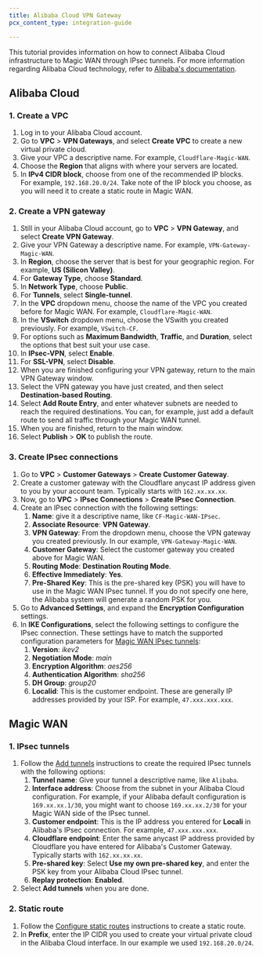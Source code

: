 ```yaml
---
title: Alibaba Cloud VPN Gateway
pcx_content_type: integration-guide

---
```


This tutorial provides information on how to connect Alibaba Cloud infrastructure to Magic WAN through IPsec tunnels. For more information regarding Alibaba Cloud technology, refer to [Alibaba's documentation](https://www.alibabacloud.com/help/en/vpn-gateway).

## Alibaba Cloud

### 1. Create a VPC

1. Log in to your Alibaba Cloud account.
2. Go to **VPC** > **VPN Gateways**, and select **Create VPC** to create a new virtual private cloud.
3. Give your VPC a descriptive name. For example, `Cloudflare-Magic-WAN`.
4. Choose the **Region** that aligns with where your servers are located.
5. In **IPv4 CIDR block**, choose from one of the recommended IP blocks. For example, `192.168.20.0/24`. Take note of the IP block  you choose, as you will need it to create a static route in Magic WAN.

### 2. Create a VPN gateway

1. Still in your Alibaba Cloud account, go to **VPC** > **VPN Gateway**, and select **Create VPN Gateway**.
2. Give your VPN Gateway a descriptive name. For example, `VPN-Gateway-Magic-WAN`.
3. In **Region**, choose the server that is best for your geographic region. For example, **US (Silicon Valley)**.
4. For **Gateway Type**, choose **Standard**.
5. In **Network Type**, choose **Public**.
6. For **Tunnels**, select **Single-tunnel**.
7. In the **VPC** dropdown menu, choose the name of the VPC you created before for Magic WAN. For example, `Cloudflare-Magic-WAN`.
8. In the **VSwitch** dropdown menu, choose the VSwith you created previously. For example, `VSwitch-CF`.
9. For options such as **Maximum Bandwidth**, **Traffic**, and **Duration**, select the options that best suit your use case.
10. In **IPsec-VPN**, select **Enable**.
11. For **SSL-VPN**, select **Disable**.
12. When you are finished configuring your VPN gateway, return to the main VPN Gateway window.
13. Select the VPN gateway you have just created, and then select **Destination-based Routing**.
14. Select **Add Route Entry**, and enter whatever subnets are needed to reach the required destinations. You can, for example, just add a default route to send all traffic through your Magic WAN tunnel.
15. When you are finished, return to the main window.
16. Select **Publish** > **OK** to publish the route.

### 3. Create IPsec connections

1. Go to **VPC** > **Customer Gateways** > **Create Customer Gateway**.
2. Create a customer gateway with the Cloudflare anycast IP address given to you by your account team. Typically starts with `162.xx.xx.xx`.
3. Now, go to **VPC** > **IPsec Connections** > **Create IPsec Connection**.
4. Create an IPsec connection with the following settings:
   1. **Name**: give it a descriptive name, like `CF-Magic-WAN-IPsec`.
   2. **Associate Resource**: **VPN Gateway**.
   3. **VPN Gateway**: From the dropdown menu, choose the VPN gateway you created previously. In our example, `VPN-Gateway-Magic-WAN`.
   4. **Customer Gateway**: Select the customer gateway you created above for Magic WAN.
   5. **Routing Mode**: **Destination Routing Mode**.
   6. **Effective Immediately**: **Yes**.
   7. **Pre-Shared Key**: This is the pre-shared key (PSK) you will have to use in the Magic WAN IPsec tunnel. If you do not specify one here, the Alibaba system will generate a random PSK for you.
5. Go to **Advanced Settings**, and expand the **Encryption Configuration** settings.
6. In **IKE Configurations**, select the following settings to configure the IPsec connection. These settings have to match the supported configuration parameters for [Magic WAN IPsec tunnels](/magic-wan/reference/tunnels/#supported-configuration-parameters):
   1. **Version**: _ikev2_
   2. **Negotiation Mode**: _main_
   3. **Encryption Algorithm**: _aes256_
   4. **Authentication Algorithm**: _sha256_
   5. **DH Group**: _group20_
   6. **Localid**: This is the customer endpoint. These are generally IP addresses provided by your ISP. For example, `47.xxx.xxx.xxx`.

## Magic WAN

### 1. IPsec tunnels

1. Follow the [Add tunnels](/magic-wan/configuration/manually/how-to/configure-tunnels/#add-tunnels) instructions to create the required IPsec tunnels with the following options:
   1. **Tunnel name**: Give your tunnel a descriptive name, like `Alibaba`.
   2. **Interface address**: Choose from the subnet in your Alibaba Cloud configuration. For example, if your Alibaba default configuration is `169.xx.xx.1/30`, you might want to choose `169.xx.xx.2/30` for your Magic WAN side of the IPsec tunnel.
   3. **Customer endpoint**: This is the IP address you entered for **Locali** in Alibaba's IPsec connection. For example, `47.xxx.xxx.xxx`.
   4. **Cloudflare endpoint**: Enter the same anycast IP address provided by Cloudflare you have entered for Alibaba's Customer Gateway. Typically starts with `162.xx.xx.xx`.
   5. **Pre-shared key**: Select **Use my own pre-shared key**, and enter the PSK key from your Alibaba Cloud IPsec tunnel.
   6. **Replay protection**: **Enabled**.
2. Select **Add tunnels** when you are done.

### 2. Static route

1. Follow the [Configure static routes](/magic-wan/configuration/manually/how-to/configure-static-routes/#create-a-static-route) instructions to create a static route.
2. In **Prefix**, enter the IP CIDR you used to create your virtual private cloud in the Alibaba Cloud interface. In our example we used `192.168.20.0/24`.
